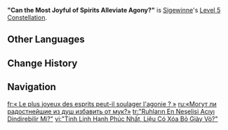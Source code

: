{{Constellation Infobox
|image         = Constellation "Can the Most Joyful of Spirits Alleviate Agony?".png
|character     = Sigewinne
|level         = 5
|description   = Increases the Level of Super Saturated Syringing by 3.<br>Maximum upgrade level is 15.
|scale_att1    = 
|scale_att2    = 
|utility1      = Talent Level Increase
|utility2      = Elemental Burst Level Increase
}}
'''"Can the Most Joyful of Spirits Alleviate Agony?"''' is [[Sigewinne]]'s [[Level 5 Constellation]].
<!--
==Gameplay Notes==
--><!--
==Preview==
{Preview
|file = "Can the Most Joyful of Spirits Alleviate Agony?" Preview
}
-->
==Other Languages==
{{Other Languages
|en       = "Can the Most Joyful of Spirits Alleviate Agony?"
|zhs      = 「最幸福的精灵，可否消却折磨」
|zhs_rm   = "Zuì Xìngfú de Jīnglíng, Kěfǒu Xiāoquè Zhémó"
|zht      = 「最幸福的精靈，可否消卻折磨」
|zht_rm   = "Zuì Xìngfú de Jīnglíng, Kěfǒu Xiāoquè Zhémó"
|zh_tl    = 
|ja       = 「誰よりも幸せな精霊なら 苦痛を取り除けるのかしら」
|ja_rm    = "Dare yori mo Shiawase-na Shourei nara Kutsuu wo Torisakeru no Kashira"
|ja_tl    = 
|ko       = 「가장 행복한 정령이여 고통을 지워주소서」
|ko_rm    = 
|ko_tl    = 
|es       = ¿Puede el espíritu más feliz apaciguar la agonía?
|es_tl    = Can the Happiest Spirit Soothe Agony?
|fr       = « Le plus joyeux des esprits peut-il soulager l'agonie ? »
|fr_tl    = "Can the Most Joyful of Spirits Alleviate Agony?"
|ru       = «Могут ли радостнейшие из душ избавить от мук?»
|ru_tl    = "Can the Most Joyful of Spirits Relieve of Agony?"
|th       = "Can the Most Joyful of Spirits Alleviate Agony?"
|vi       = "Tinh Linh Hạnh Phúc Nhất, Liệu Có Xóa Bỏ Giày Vò?"
|vi_tl    = 
|de       = „Kann der freudigste Geist die Qualen lindern?“
|de_tl    = "Can the Most Joyful Spirit Alleviate the Agonies?"
|id       = "Can the Most Joyful of Spirits Alleviate Agony?"
|pt       = "Pode o mais Alegre Espírito Aliviar a Agonia?"
|pt_tl    = 
|tr       = "Ruhların En Neşelisi Acıyı Dindirebilir Mi?"
|tr_tl    = 
|it       = "Lo spirito più festoso può alleviare l'agonia?"
|it_tl    = 
}}

==Change History==
{{Change History|4.7}}

==Navigation==
{{Talent Navbox|Sigewinne}}

[[fr:« Le plus joyeux des esprits peut-il soulager l'agonie ? »]]
[[ru:«Могут ли радостнейшие из душ избавить от мук?»]]
[[tr:"Ruhların En Neşelisi Acıyı Dindirebilir Mi?"]]
[[vi:"Tinh Linh Hạnh Phúc Nhất, Liệu Có Xóa Bỏ Giày Vò?"]]